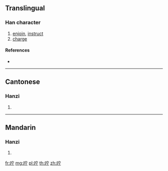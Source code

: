 {{also|嚀}}
==Translingual==

===Han character===
{{Han char|rn=30|rad=口|as=05|sn=8|four=|canj=RJMN|ids=⿰口宁}}

# [[enjoin]], [[instruct]]
# [[charge]]

====References====
* {{Han ref|kx=0185.211|hdz=10608.100|uh=549B|ud=21659}}

----

==Cantonese==

===Hanzi===
{{yue-hanzi|jyut=|y=ning4|tra=嚀}}

# {{defn|lang=yue|sort=口05}}

----

==Mandarin==

===Hanzi===
{{cmn-hanzi|tra=嚀|pin=[[níng]] ([[ning2]])|wg=ning<sup>2</sup>}}

# {{defn|lang=cmn|sort=口05}}

[[fr:咛]]
[[mg:咛]]
[[pl:咛]]
[[th:咛]]
[[zh:咛]]